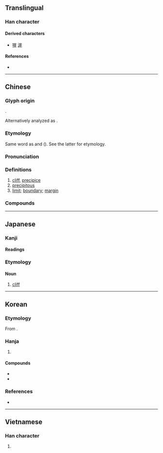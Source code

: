 {{also|岸}}
{{character info}}
==Translingual==

===Han character===
{{Han char|rn=46|rad=山|as=08|sn=11|four=22214|canj=UMGG|ids=⿱山厓}}

====Derived characters====
* [[嘊]] [[漄]]

====References====
* {{Han ref|kx=0314.080|dkj=08180|dj=0614.250|hdz=10778.080|uh=5D16|ud=23830|bh=B156|bd=45398}}

----

==Chinese==
{{zh-forms}}

===Glyph origin===
{{Han etym}}
{{Han compound|山|t1=mountain|厓|t2=cliff|ls=psc|c1=s|c2=p}}.

Alternatively analyzed as {{Han compound|屵|t1=cliff|圭|ls=psc|c1=s|c2=p}}.

===Etymology===
Same word as {{zh-l|睚|rim of the eye}} and {{zh-l|涯|shore, bank}} ({{zh-ref|Schuessler, 2007}}). See the latter for etymology.

===Pronunciation===
{{zh-pron
|m=崖
|ma=y
|c=ngaai4
|h=pfs=ngà/ngài;gd=ngai2
|md=ngài
|mn=qz,tw,xm,zz:gâi/qz,xm:gâ
|mn-t=ngai5
|w=3hhia
|mc=y
|oc=y
|cat=
}}

===Definitions===
{{zh-hanzi}}

# [[cliff]], [[precipice]]
# [[precipitous]]
# [[limit]]; [[boundary]]; [[margin]]
#: {{zh-syn|涯}}

===Compounds===
{{zh-der|不立崖岸|勒馬懸崖|墮崖|山崖|峻崖|崇崖|崖山|崖岸|崖岸自高|崖檢|崖次|崖涘|崖略|崖異|崖縣|崖邊|巉崖|巔崖|巔崖峻谷|懸崖|懸崖勒馬|懸崖峭壁|懸崖絕壁|摩崖|摩崖石刻|斷崖|海崖|海蝕崖|珠崖|瓊崖海棠|視覺懸崖|立崖岸|臨崖勒馬|自崖而反|骨崖崖|紅崖}}

----

==Japanese==

===Kanji===
{{ja-kanji|grade=c|rs=山08}}

====Readings====
{{ja-readings
|goon=げ
|kanon=がい
|kun=がけ-
}}

===Etymology===
{{ja-kanjitab|がけ|yomi=k}}

====Noun====
{{ja-noun|がけ}}

# [[cliff]]

----

==Korean==

===Etymology===
From {{der|ko|ltc|-}} {{ltc-l|崖|id=2}}. {{hanja-hunmong|애|ay|天文#상03A}}

===Hanja===
{{ko-hanja-search}}
{{ko-hanja|벼랑|애}}

# {{hanja form of|애|[[cliff]]; [[precipice]]; [[precipitous]]}}

====Compounds====
{{der-top|Compounds}}
* {{ko-l|단애|斷崖}}
* {{ko-l|마애불|磨崖佛}}
{{der-bottom}}

===References===
* {{R:hanjadoc|2795}}

----

==Vietnamese==

===Han character===
{{vi-readings|reading=nhai, day|rs=山08}}

# {{rfdef|vi|sort=山08}}